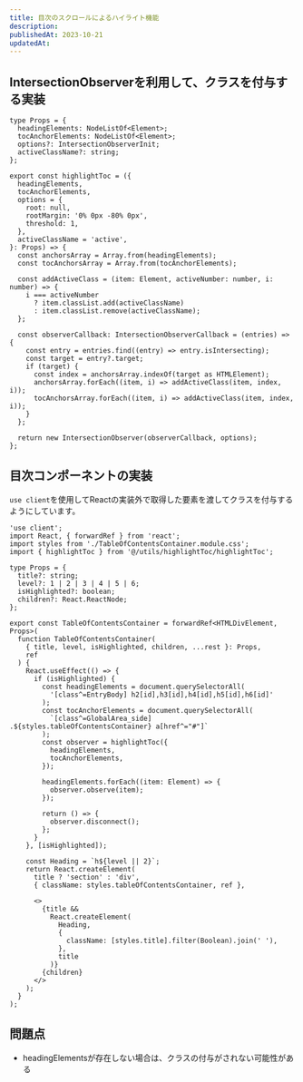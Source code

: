 ```yaml
---
title: 目次のスクロールによるハイライト機能
description:
publishedAt: 2023-10-21
updatedAt:
---
```


## IntersectionObserverを利用して、クラスを付与する実装

```
type Props = {
  headingElements: NodeListOf<Element>;
  tocAnchorElements: NodeListOf<Element>;
  options?: IntersectionObserverInit;
  activeClassName?: string;
};

export const highlightToc = ({
  headingElements,
  tocAnchorElements,
  options = {
    root: null,
    rootMargin: '0% 0px -80% 0px',
    threshold: 1,
  },
  activeClassName = 'active',
}: Props) => {
  const anchorsArray = Array.from(headingElements);
  const tocAnchorsArray = Array.from(tocAnchorElements);

  const addActiveClass = (item: Element, activeNumber: number, i: number) => {
    i === activeNumber
      ? item.classList.add(activeClassName)
      : item.classList.remove(activeClassName);
  };

  const observerCallback: IntersectionObserverCallback = (entries) => {
    const entry = entries.find((entry) => entry.isIntersecting);
    const target = entry?.target;
    if (target) {
      const index = anchorsArray.indexOf(target as HTMLElement);
      anchorsArray.forEach((item, i) => addActiveClass(item, index, i));
      tocAnchorsArray.forEach((item, i) => addActiveClass(item, index, i));
    }
  };

  return new IntersectionObserver(observerCallback, options);
};

```

## 目次コンポーネントの実装
`use client`を使用してReactの実装外で取得した要素を渡してクラスを付与するようにしています。


```
'use client';
import React, { forwardRef } from 'react';
import styles from './TableOfContentsContainer.module.css';
import { highlightToc } from '@/utils/highlightToc/highlightToc';

type Props = {
  title?: string;
  level?: 1 | 2 | 3 | 4 | 5 | 6;
  isHighlighted?: boolean;
  children?: React.ReactNode;
};

export const TableOfContentsContainer = forwardRef<HTMLDivElement, Props>(
  function TableOfContentsContainer(
    { title, level, isHighlighted, children, ...rest }: Props,
    ref
  ) {
    React.useEffect(() => {
      if (isHighlighted) {
        const headingElements = document.querySelectorAll(
          '[class^=EntryBody] h2[id],h3[id],h4[id],h5[id],h6[id]'
        );
        const tocAnchorElements = document.querySelectorAll(
          `[class^=GlobalArea_side] .${styles.tableOfContentsContainer} a[href^="#"]`
        );
        const observer = highlightToc({
          headingElements,
          tocAnchorElements,
        });

        headingElements.forEach((item: Element) => {
          observer.observe(item);
        });

        return () => {
          observer.disconnect();
        };
      }
    }, [isHighlighted]);

    const Heading = `h${level || 2}`;
    return React.createElement(
      title ? 'section' : 'div',
      { className: styles.tableOfContentsContainer, ref },

      <>
        {title &&
          React.createElement(
            Heading,
            {
              className: [styles.title].filter(Boolean).join(' '),
            },
            title
          )}
        {children}
      </>
    );
  }
);

```

## 問題点
- headingElementsが存在しない場合は、クラスの付与がされない可能性がある
